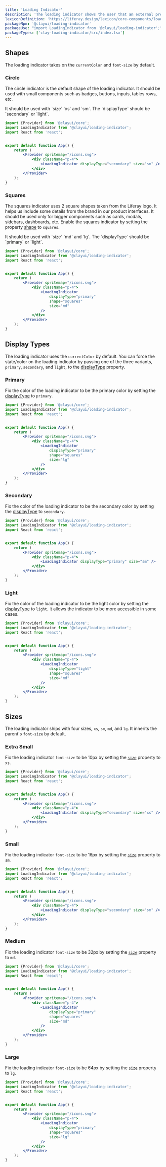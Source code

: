 ```yaml
---
title: 'Loading Indicator'
description: 'The loading indicator shows the user that an external process, like a connection, is being executed.'
lexiconDefinition: 'https://liferay.design/lexicon/core-components/loading-indicator/'
packageNpm: '@clayui/loading-indicator'
packageUse: "import LoadingIndicator from '@clayui/loading-indicator';"
packageTypes: ['clay-loading-indicator/src/index.tsx']
---
```


## Shapes

The loading indicator takes on the `currentColor` and `font-size` by default.

### Circle

The circle indicator is the default shape of the loading indicator. It should be used with small components such as badges, buttons, inputs, tables rows, etc.

<div className="clay-site-alert alert alert-info">
	It should be used with `size` `xs` and `sm`. The `displayType` should be
	`secondary` or `light`.
</div>

```jsx preview
import {Provider} from '@clayui/core';
import LoadingIndicator from '@clayui/loading-indicator';
import React from 'react';


export default function App() {
	return (
		<Provider spritemap="/icons.svg">
			<div className="p-4">
				<LoadingIndicator displayType="secondary" size="sm" />
			</div>
		</Provider>
	);
}
```

### Squares

The squares indicator uses 2 square shapes taken from the Liferay logo. It helps us include some details from the brand in our product interfaces. It should be used only for bigger components such as cards, modals, sidebars, dashboards, etc. Enable the squares indicator by setting the property [shape](#api-shape) to `squares`.

<div className="clay-site-alert alert alert-info">
	It should be used with `size` `md` and `lg`. The `displayType` should be
	`primary` or `light`.
</div>

```jsx preview
import {Provider} from '@clayui/core';
import LoadingIndicator from '@clayui/loading-indicator';
import React from 'react';


export default function App() {
	return (
		<Provider spritemap="/icons.svg">
			<div className="p-4">
				<LoadingIndicator
					displayType="primary"
					shape="squares"
					size="md"
				/>
			</div>
		</Provider>
	);
}
```

## Display Types

The loading indicator uses the `currentColor` by default. You can force the state/color on the loading indicator by passing one of the three variants, `primary`, `secondary`, and `light`, to the [displayType](#api-displayType) property.

### Primary

Fix the color of the loading indicator to be the primary color by setting the [displayType](#api-displayType) to `primary`.

```jsx preview
import {Provider} from '@clayui/core';
import LoadingIndicator from '@clayui/loading-indicator';
import React from 'react';


export default function App() {
	return (
		<Provider spritemap="/icons.svg">
			<div className="p-4">
				<LoadingIndicator
					displayType="primary"
					shape="squares"
					size="lg"
				/>
			</div>
		</Provider>
	);
}
```

### Secondary

Fix the color of the loading indicator to be the secondary color by setting the [displayType](#api-displayType) to `secondary`.

```jsx preview
import {Provider} from '@clayui/core';
import LoadingIndicator from '@clayui/loading-indicator';
import React from 'react';


export default function App() {
	return (
		<Provider spritemap="/icons.svg">
			<div className="p-4">
				<LoadingIndicator displayType="primary" size="sm" />
			</div>
		</Provider>
	);
}
```

### Light

Fix the color of the loading indicator to be the light color by setting the [displayType](#api-displayType) to `light`. It allows the indicator to be more accessible in some cases.

```jsx preview
import {Provider} from '@clayui/core';
import LoadingIndicator from '@clayui/loading-indicator';
import React from 'react';


export default function App() {
	return (
		<Provider spritemap="/icons.svg">
			<div className="p-4">
				<LoadingIndicator
					displayType="light"
					shape="squares"
					size="md"
				/>
			</div>
		</Provider>
	);
}
```

## Sizes

The loading indicator ships with four sizes, `xs`, `sm`, `md`, and `lg`. It inherits the parent's `font-size` by default.

### Extra Small

Fix the loading indicator `font-size` to be 10px by setting the [`size`](#api-size) property to `xs`.

```jsx preview
import {Provider} from '@clayui/core';
import LoadingIndicator from '@clayui/loading-indicator';
import React from 'react';


export default function App() {
	return (
		<Provider spritemap="/icons.svg">
			<div className="p-4">
				<LoadingIndicator displayType="secondary" size="xs" />
			</div>
		</Provider>
	);
}
```

### Small

Fix the loading indicator `font-size` to be 16px by setting the [`size`](#api-size) property to `sm`.

```jsx preview
import {Provider} from '@clayui/core';
import LoadingIndicator from '@clayui/loading-indicator';
import React from 'react';


export default function App() {
	return (
		<Provider spritemap="/icons.svg">
			<div className="p-4">
				<LoadingIndicator displayType="secondary" size="sm" />
			</div>
		</Provider>
	);
}
```

### Medium

Fix the loading indicator `font-size` to be 32px by setting the [`size`](#api-size) property to `md`.

```jsx preview
import {Provider} from '@clayui/core';
import LoadingIndicator from '@clayui/loading-indicator';
import React from 'react';


export default function App() {
	return (
		<Provider spritemap="/icons.svg">
			<div className="p-4">
				<LoadingIndicator
					displayType="primary"
					shape="squares"
					size="md"
				/>
			</div>
		</Provider>
	);
}
```

### Large

Fix the loading indicator `font-size` to be 64px by setting the [`size`](#api-size) property to `lg`.

```jsx preview
import {Provider} from '@clayui/core';
import LoadingIndicator from '@clayui/loading-indicator';
import React from 'react';


export default function App() {
	return (
		<Provider spritemap="/icons.svg">
			<div className="p-4">
				<LoadingIndicator
					displayType="primary"
					shape="squares"
					size="lg"
				/>
			</div>
		</Provider>
	);
}
```
